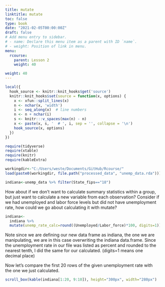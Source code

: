 ```yaml
---
title: mutate
linktitle: mutate
toc: false
type: book
date: "2021-02-05T00:00:00Z"
draft: false
# Add menu entry to sidebar.
# - name: Declare this menu item as a parent with ID `name`.
# - weight: Position of link in menu.
menu:
  rcourse:
    parent: Lesson 2
    weight: 40

weight: 40
---
```


```r
local({
  hook_source <- knitr::knit_hooks$get('source')
  knitr::knit_hooks$set(source = function(x, options) {
    x <- xfun::split_lines(x)
    n <- nchar(x, 'width')
    i <- seq_along(x)  # line numbers
    n <- n + nchar(i)
    s <- knitr:::v_spaces(max(n) - n)
    x <- paste(x, s, '  # ', i, sep = '', collapse = '\n')
    hook_source(x, options)
  })
})

require(tidyverse)
require(xtable)
require(knitr)
require(kableExtra)

workingdir<-"C:/Users/weste/Documents/GitHub/Rcourse/"
load(paste0(workingdir, file.path("processed_data", "unemp_data.rda")))

indiana<-unemp_data %>% filter(State_fips=="18")
```


How about if we don't want to calculate summary statistics within a group, but just want to calculate a new variable from each observation? Consider if we had unemployed and labor force levels but did not have unemployment rate, how could we go about calculating it with mutate?

```r
indiana<-
  indiana %>% 
  mutate(unemp_rate_calc=round((Unemployed/Labor_force)*100, digits=1))
```
Note since we are defining our new data frame as indiana, the one we are manipulating, we are in this case overwriting the indiana data.frame. Since the unemployment rate in our file was listed as percent and rounded to the nearest tenth, I did the same for our calculated. (digits=1 means one decimal place)

Now let's compare the first 20 rows of the given unemployment rate with the one we just calculated.

```r
scroll_box(kable(indiana[1:20, 9:10]), height="300px", width="280px")
```